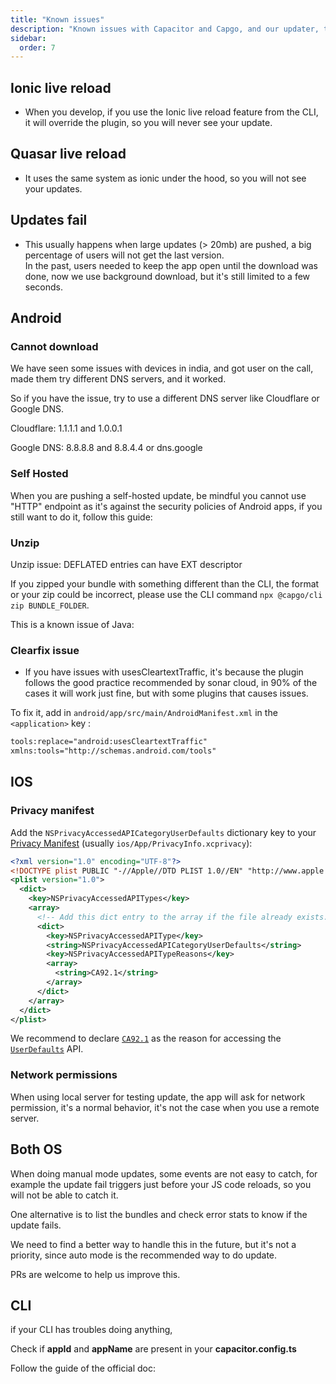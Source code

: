 ```yaml
---
title: "Known issues"
description: "Known issues with Capacitor and Capgo, and our updater, this page will help you understand the weird issue you have with our tool"
sidebar:
  order: 7
---
```



## Ionic live reload

* When you develop, if you use the Ionic live reload feature from the CLI, it will override the plugin, so you will never see your update.

## Quasar live reload

* It uses the same system as ionic under the hood, so you will not see your updates.

## Updates fail

* This usually happens when large updates (> 20mb) are pushed, a big percentage of users will not get the last version.  
In the past, users needed to keep the app open until the download was done, now we use background download, but it's still limited to a few seconds.

## Android

### Cannot download

We have seen some issues with devices in india, and got user on the call, made them try different DNS servers, and it worked.

So if you have the issue, try to use a different DNS server like Cloudflare or Google DNS.

Cloudflare: 1.1.1.1 and 1.0.0.1

Google DNS: 8.8.8.8 and 8.8.4.4 or dns.google

<LinkCard
	title="How to setup a preferred DNS server on Android?"
	href="https://www.androidpolice.com/use-preferred-dns-server-android-tutorial/"
/>

### Self Hosted
When you are pushing a self-hosted update, be mindful you cannot use "HTTP" endpoint as it's against the security policies of Android apps, if you still want to do it, follow this guide:

<LinkCard
	title="How to allow all Network connection types HTTP and HTTPS in Android (9) Pie?"
	href="https://stackoverflow.com/a/51902630/5511370"
/>

### Unzip 

Unzip issue: DEFLATED entries can have EXT descriptor

If you zipped your bundle with something different than the CLI, the format or your zip could be incorrect, please use the CLI command `npx @capgo/cli zip BUNDLE_FOLDER`.

This is a known issue of Java:

<LinkCard
	title="Unzip issue: DEFLATED entries can have EXT descriptor"
	href="https://bugs.openjdk.org/browse/JDK-8143613"
/>


### Clearfix issue

* If you have issues with usesCleartextTraffic, it's because the plugin follows the good practice recommended by sonar cloud, in 90% of the cases it will work just fine, but with some plugins that causes issues.

To fix it, add in `android/app/src/main/AndroidManifest.xml` in the `<application>` key :

```xml
tools:replace="android:usesCleartextTraffic"
xmlns:tools="http://schemas.android.com/tools"
```

## IOS

### Privacy manifest

Add the `NSPrivacyAccessedAPICategoryUserDefaults` dictionary key to your [Privacy Manifest](https://capacitorjs.com/docs/ios/privacy-manifest) (usually `ios/App/PrivacyInfo.xcprivacy`):

```xml
<?xml version="1.0" encoding="UTF-8"?>
<!DOCTYPE plist PUBLIC "-//Apple//DTD PLIST 1.0//EN" "http://www.apple.com/DTDs/PropertyList-1.0.dtd">
<plist version="1.0">
  <dict>
    <key>NSPrivacyAccessedAPITypes</key>
    <array>
      <!-- Add this dict entry to the array if the file already exists. -->
      <dict>
        <key>NSPrivacyAccessedAPIType</key>
        <string>NSPrivacyAccessedAPICategoryUserDefaults</string>
        <key>NSPrivacyAccessedAPITypeReasons</key>
        <array>
          <string>CA92.1</string>
        </array>
      </dict>
    </array>
  </dict>
</plist>
```

We recommend to declare [`CA92.1`](https://developer.apple.com/documentation/bundleresources/privacy_manifest_files/describing_use_of_required_reason_api#4278401) as the reason for accessing the [`UserDefaults`](https://developer.apple.com/documentation/foundation/userdefaults) API.


### Network permissions

When using local server for testing update, the app will ask for network permission, it's a normal behavior, it's not the case when you use a remote server.


## Both OS

When doing manual mode updates, some events are not easy to catch, for example the update fail triggers just before your JS code reloads, so you will not be able to catch it.

One alternative is to list the bundles and check error stats to know if the update fails.

We need to find a better way to handle this in the future, but it's not a priority, since auto mode is the recommended way to do update.

PRs are welcome to help us improve this.

## CLI

if your CLI has troubles doing anything,

Check if **appId** and **appName** are present in your **capacitor.config.ts**

Follow the guide of the official doc:

<LinkCard
	title="Capacitor Configuration"
	href="https://capacitorjs.com/docs/config"
/>
